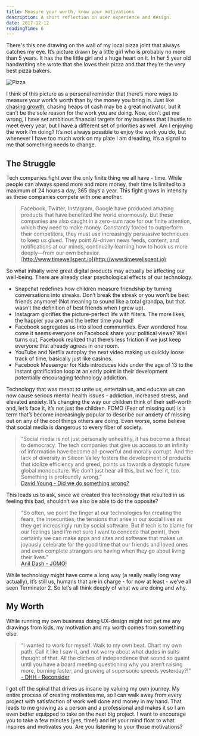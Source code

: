 ```yaml
---
title: Measure your worth, know your motivations
description: A short reflection on user experience and design.
date: 2017-12-12
readingTime: 6
---
```


There's this one drawing on the wall of my local pizza joint that always catches my eye. It’s picture drawn by a little girl who is probably no more than 5 years. It has the the little girl and a huge heart on it. In her 5 year old handwriting she wrote that she loves their pizza and that they’re the very best pizza bakers.

![Pizza](pizza.jpg)

I think of this picture as a personal reminder that there’s more ways to measure your work’s worth than by the money you bring in.  Just like [chasing growth](https://antonsten.com/chasinggrowth/), chasing heaps of cash may be a great motivator, but it can’t be the sole reason for the work you are doing. Now, don’t get me wrong, I have set ambitious financial targets for my business that I hustle to meet every year, but I have a different set of priorities as well. Am I enjoying the work I’m doing? It’s not always possible to enjoy the work you do, but whenever I have too much work on my plate I am dreading, it’s a signal to me that something needs to change.


## The Struggle
Tech companies fight over the only finite thing we all have - time. While people can always spend more and more money, their time is limited to a maximum of 24 hours a day, 365 days a year. This fight grows in intensity as these companies compete with one another.

>Facebook, Twitter, Instagram, Google have produced amazing products that have benefited the world enormously. But these companies are also caught in a zero-sum race for our finite attention, which they need to make money. Constantly forced to outperform their competitors, they must use increasingly persuasive techniques to keep us glued. They point AI-driven news feeds, content, and notifications at our minds, continually learning how to hook us more deeply—from our own behavior.<br>
[http://www.timewellspent.io](http://www.timewellspent.io)

So what initially were great digital products may actually be affecting our well-being. There are already clear psychological effects of our technology.

- Snapchat redefines how children measure friendship by turning conversations into streaks. Don’t break the streak or you won’t be best friends anymore! (Not meaning to sound like a total grandpa, but that wasn’t the definition of best friends when I grew up).
- Instagram glorifies the picture-perfect life with filters. The more likes, the happier you are and the better time you had!
- Facebook segregates us into siloed communities. Ever wondered how come it seems everyone on Facebook share your political views? Well turns out, Facebook realized that there’s less friction if we just keep everyone that already agrees in one room.
- YouTube and Netflix autoplay the next video making us quickly loose track of time, basically just like casinos.
- Facebook Messenger for Kids introduces kids under the age of 13 to the instant gratification loop at an early point in their development potentially encouraging technology addiction.

Technology that was meant to unite us, entertain us, and educate us can now cause serious mental health issues - addiction, increased stress, and elevated anxiety. It’s changing the way our children think of their self-worth and, let’s face it, it’s not just the children. FOMO (Fear of missing out) is a term that’s become increasingly popular to describe our anxiety of missing out on any of the cool things others are doing. Even worse, some believe that social media is dangerous to every fiber of society.

>“Social media is not just personally unhealthy, it has become a threat to democracy. The tech companies that give us access to an infinity of information have become all-powerful and morally corrupt. And the lack of diversity in Silicon Valley fosters the development of products that idolize efficiency and greed, points us towards a dystopic future global monoculture. We don’t just hear all this, but we feel it, too. Something is profoundly wrong.”<br>
[David Young -  Did we do something wrong?](https://medium.com/inventing-interactive/did-we-do-something-wrong-9631694429ca)

This leads us to ask, since we created this technology that resulted in us feeling this bad, shouldn’t we also be able to do the opposite?

>“So often, we point the finger at our technologies for creating the fears, the insecurities, the tensions that arise in our social lives as they get increasingly run by social software. But if tech is to blame for our feelings (and I'm not sure I want to concede that point), then certainly we can make apps and sites and software that makes us joyously celebrate for the good time that our friends and loved ones and even complete strangers are having when they go about living their lives.”<br>
[Anil Dash - JOMO!](http://anildash.com/2012/07/jomo.html)

While technology might have come a long way (a really really long way actually), it’s still us, humans that are in charge - for now at least - we’ve all seen Terminator 2. So let’s all think deeply of what we are doing and why.

## My Worth
While running my own business doing UX-design might not get me any drawings from kids, my motivation and my worth comes from something else.

>“I wanted to work for myself. Walk to my own beat. Chart my own path. Call it like I saw it, and not worry about what dudes in suits thought of that. All the cliches of independence that sound so quaint until you have a board meeting questioning why you aren’t raising more, burning faster, and growing at supersonic speeds yesterday?!”<br>
[- DHH - Reconsider](https://m.signalvnoise.com/reconsider-41adf356857f)

I got off the spiral that drives us insane by valuing my own journey. My entire process of creating motivates me, so I can walk away from every project with satisfaction of work well done and money in my hand. That leads to me growing as a person and a professional and makes it so I am even better equipped to take on the next big project. I want to encourage you to take a few minutes (yes, time!) and let your mind float to what inspires and motivates you. Are you listening to your those motivations?